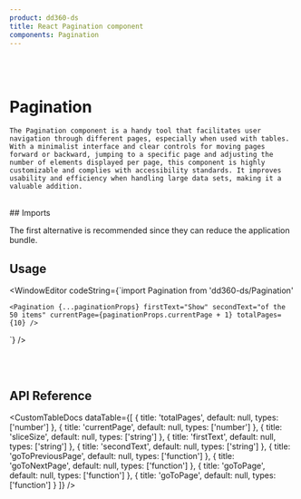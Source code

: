 ```yaml
---
product: dd360-ds
title: React Pagination component
components: Pagination
---
```


<br />
<br />

# <span name="floating-nav">Pagination</span>

    The Pagination component is a handy tool that facilitates user navigation through different pages, especially when used with tables. With a minimalist interface and clear controls for moving pages forward or backward, jumping to a specific page and adjusting the number of elements displayed per page, this component is highly customizable and complies with accessibility standards. It improves usability and efficiency when handling large data sets, making it a valuable addition.

<br />
## <span name="floating-nav">Imports</span>

The first alternative is recommended since they can reduce the application bundle.

<WindowEditor codeString="import Pagination from 'dd360-ds/Pagination'" />
<WindowEditor codeString="import { Pagination } from 'dd360-ds'" />

## <span name="floating-nav">Usage</span>

<ContainerComponentDoc className="flex items-center gap-x-5">
    <PaginationCustom />
</ContainerComponentDoc>

<WindowEditor
    codeString={`import Pagination from 'dd360-ds/Pagination'

    <Pagination {...paginationProps} firstText="Show" secondText="of the 50 items" currentPage={paginationProps.currentPage + 1} totalPages={10} />

`} />

<br />
<br />

## <span name="floating-nav">API Reference</span>

<CustomTableDocs
    dataTable={[
        { title: 'totalPages', default: null, types: ['number'] },
        { title: 'currentPage', default: null, types: ['number'] },
        { title: 'sliceSize', default: null, types: ['string'] },
        { title: 'firstText', default: null, types: ['string'] },
        { title: 'secondText', default: null, types: ['string'] },
        { title: 'goToPreviousPage', default: null, types: ['function'] },
        { title: 'goToNextPage', default: null, types: ['function'] },
        { title: 'goToPage', default: null, types: ['function'] },
        { title: 'goToPage', default: null, types: ['function'] }
    ]}
/>
